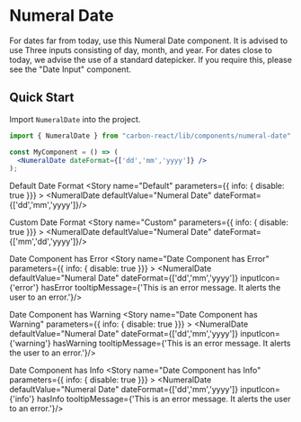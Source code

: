 
<Meta title="Design System/Numeral Date" />

# Numeral Date

For dates far from today, use this Numeral Date component. It is advised to use Three inputs consisting of day, month, and year. 
For dates close to today, we advise the use of a standard datepicker. If you require this, please see the "Date Input" component.

## Quick Start
Import `NumeralDate` into the project.

```jsx
import { NumeralDate } from "carbon-react/lib/components/numeral-date"

const MyComponent = () => (
  <NumeralDate dateFormat={['dd','mm','yyyy']} />
);
```

Default Date Format
<Preview>
  <Story name="Default" parameters={{ info: { disable: true }}} >
    <NumeralDate defaultValue="Numeral Date" dateFormat={['dd','mm','yyyy']}/>
  </Story>
</Preview>

Custom Date Format
<Preview>
  <Story name="Custom" parameters={{ info: { disable: true }}} >
    <NumeralDate defaultValue="Numeral Date" dateFormat={['mm','dd','yyyy']}/>
  </Story>
</Preview>

Date Component has Error
<Preview>
  <Story name="Date Component has Error" parameters={{ info: { disable: true }}} >
    <NumeralDate 
    defaultValue="Numeral Date" 
    dateFormat={['dd','mm','yyyy']}
    inputIcon={'error'}
    hasError
    tooltipMessage={'This is an error message. It alerts the user to an error.'}/>
  </Story>
</Preview>

Date Component has Warning
<Preview>
  <Story name="Date Component has Warning" parameters={{ info: { disable: true }}} >
    <NumeralDate 
    defaultValue="Numeral Date" 
    dateFormat={['dd','mm','yyyy']}
    inputIcon={'warning'} 
    hasWarning
    tooltipMessage={'This is an error message. It alerts the user to an error.'}/>
  </Story>
</Preview>

Date Component has Info
<Preview>
  <Story name="Date Component has Info" parameters={{ info: { disable: true }}} >
    <NumeralDate 
    defaultValue="Numeral Date" 
    dateFormat={['dd','mm','yyyy']} 
    inputIcon={'info'} 
    hasInfo
    tooltipMessage={'This is an error message. It alerts the user to an error.'}/>
  </Story>
</Preview>

<Props of={NumeralDate} />